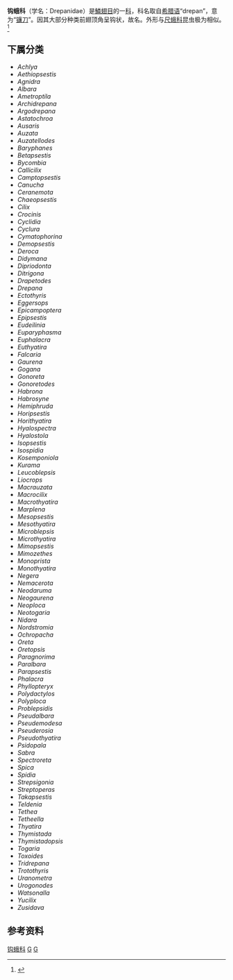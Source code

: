 {{Automatic Taxobox
| taxon = Drepanidae
| authority = [[爱德华·梅里克|Meyrick]]，1895
| image = Drepana curvatula.jpg
| image_caption = [[赤杨镰钩蛾|赤杨镰钩蛾]]（''Drepana curvatula''）
}}
'''钩蛾科'''（学名：Drepanidae）是[[鱗翅目|鱗翅目]]的一[[科_(生物)|科]]，科名取自[[希腊语|希腊语]]“drepan”，意为“[[镰刀|镰刀]]”。因其大部分种类前翅顶角呈钩状，故名。外形与[[尺蛾科|尺蛾科]]昆虫极为相似。<ref>{{cite book zh |author=朱弘复 王林瑶 |title=《中国动物志·昆虫纲（第三卷）·鳞翅目·圆钩蛾科 钩蛾科》|format=M   |edition=1 |location=北京 |publisher=科学出版社 |date=1991 |pages=70～71 |id= ISBN 7-03-001906-7}}</ref>

==下属分类==

* ''Achlya''
* ''Aethiopsestis''
* ''Agnidra''
* ''Albara''
* ''Ametroptila''
* ''Archidrepana''
* ''Argodrepana''
* ''Astatochroa''
* ''Ausaris''
* ''Auzata''
* ''Auzatellodes''
* ''Baryphanes''
* ''Betapsestis''
* ''Bycombia''
* ''Callicilix''
* ''Camptopsestis''
* ''Canucha''
* ''Ceranemota''
* ''Chaeopsestis''
* ''Cilix''
* ''Crocinis''
* ''Cyclidia''
* ''Cyclura''
* ''Cymatophorina''
* ''Demopsestis''
* ''Deroca''
* ''Didymana''
* ''Dipriodonta''
* ''Ditrigona''
* ''Drapetodes''
* ''Drepana''
* ''Ectothyris''
* ''Eggersops''
* ''Epicampoptera''
* ''Epipsestis''
* ''Eudeilinia''
* ''Euparyphasma''
* ''Euphalacra''
* ''Euthyatira''
* ''Falcaria''
* ''Gaurena''
* ''Gogana''
* ''Gonoreta''
* ''Gonoretodes''
* ''Habrona''
* ''Habrosyne''
* ''Hemiphruda''
* ''Horipsestis''
* ''Horithyatira''
* ''Hyalospectra''
* ''Hyalostola''
* ''Isopsestis''
* ''Isospidia''
* ''Kosemponiola''
* ''Kurama''
* ''Leucoblepsis''
* ''Liocrops''
* ''Macrauzata''
* ''Macrocilix''
* ''Macrothyatira''
* ''Marplena''
* ''Mesopsestis''
* ''Mesothyatira''
* ''Microblepsis''
* ''Microthyatira''
* ''Mimopsestis''
* ''Mimozethes''
* ''Monoprista''
* ''Monothyatira''
* ''Negera''
* ''Nemacerota''
* ''Neodaruma''
* ''Neogaurena''
* ''Neoploca''
* ''Neotogaria''
* ''Nidara''
* ''Nordstromia''
* ''Ochropacha''
* ''Oreta''
* ''Oretopsis''
* ''Paragnorima''
* ''Paralbara''
* ''Parapsestis''
* ''Phalacra''
* ''Phyllopteryx''
* ''Polydactylos''
* ''Polyploca''
* ''Problepsidis''
* ''Pseudalbara''
* ''Pseudemodesa''
* ''Pseuderosia''
* ''Pseudothyatira''
* ''Psidopala''
* ''Sabra''
* ''Spectroreta''
* ''Spica''
* ''Spidia''
* ''Strepsigonia''
* ''Streptoperas''
* ''Takapsestis''
* ''Teldenia''
* ''Tethea''
* ''Tetheella''
* ''Thyatira''
* ''Thymistada''
* ''Thymistadopsis''
* ''Togaria''
* ''Toxoides''
* ''Tridrepana''
* ''Trotothyris''
* ''Uranometra''
* ''Urogonodes''
* ''Watsonalla''
* ''Yucilix''
* ''Zusidava''

==参考资料==
{{reflist}}
{{Taxonbar}}
[[Category:钩蛾科|]]
[[Category:_鱗翅目|G]]
[[Category:_1895年描述的分类群|G]]